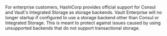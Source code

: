 For enterprise customers, HashiCorp provides official support for Consul and Vault's Integrated Storage as storage backends. Vault Enterprise will
no longer startup if configured to use a storage backend other than Consul or Integrated Storage. This is meant to protect against issues caused by using
unsupported backends that do not support transactional storage.
